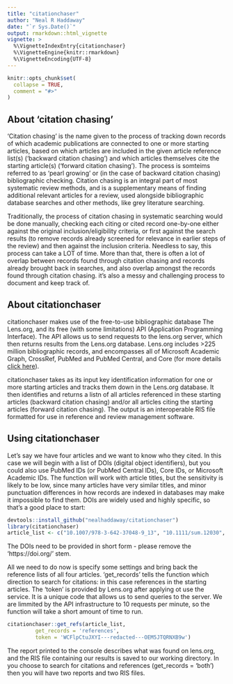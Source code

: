 ```yaml
---
title: "citationchaser"
author: "Neal R Haddaway"
date: "`r Sys.Date()`"
output: rmarkdown::html_vignette
vignette: >
  %\VignetteIndexEntry{citationchaser}
  %\VignetteEngine{knitr::rmarkdown}
  %\VignetteEncoding{UTF-8}
---
```


```r
knitr::opts_chunk$set(
  collapse = TRUE,
  comment = "#>"
)
```

## About 'citation chasing'

'Citation chasing' is the name given to the process of tracking down records of which academic publications are connected to one or more starting articles, based on which articles are included in the given article reference list(s) ('backward citation chasing') and which articles themselves cite the starting article(s) ('forward citation chasing'). The process is somteims referred to as 'pearl growing' or (in the case of backward citation chasing) bibliographic checking. Citation chasing is an integral part of most systematic review methods, and is a supplementary means of finding additional relevant articles for a review, used alongside bibliographic database searches and other methods, like grey literature searching.

Traditionally, the process of citation chasing in systematic searching would be done manually, checking each citing or cited record one-by-one either against the original inclusion/eligibility criteria, or first against the search results (to remove records already screened for relevance in earlier steps of the review) and then against the inclusion criteria. Needless to say, this process can take a LOT of time. More than that, there is often a lot of overlap between records found through citation chasing and records already brought back in searches, and also overlap amongst the records found through citation chasing. it's also a messy and challenging process to document and keep track of.


## About citationchaser

citationchaser  makes use of the free-to-use bibliographic database The Lens.org, and its free (with some limitations) API (Application Programming Interface). The API allows us to send requests to the lens.org server, which then returns results from the Lens.org database. Lens.org includes >225 million bibliographic records, and encompasses all of Microsoft Academic Graph, CrossRef, PubMed and PubMed Central, and Core (for more details <a href="https://about.lens.org/" target="_blank">click here</a>).

citationchaser takes as its input key identification information for one or more starting articles and tracks them down in the Lens.org database. It then identifies and returns a listn of all articles referenced in these starting articles (backward citation chasing) and/or all articles citing the starting articles (forward citation chasing). The output is an interoperable RIS file formatted for use in reference and review management software.


## Using citationchaser
Let's say we have four articles and we want to know who they cited. In this case we will begin with a list of DOIs (digital object identifiers), but you could also use PubMed IDs (or PubMed Central IDs), Core IDs, or Microsoft Academic IDs. The function will work with article titles, but the sensitivity is likely to be low, since many articles have very similar titles, and minor punctuation differences in how records are indexed in databases may make it impossible to find them. DOIs are widely used and highly specific, so that's a good place to start:

```r
devtools::install_github("nealhaddaway/citationchaser")
library(citationchaser)
article_list <- c("10.1007/978-3-642-37048-9_13", "10.1111/sum.12030", "10.5194/bg-13-3619-2016", "10.1016/j.agee.2012.09.006")
```

The DOIs need to be provided in short form - please remove the 'https://doi.org/' stem.

All we need to do now is specify some settings and bring back the reference lists of all four articles. 'get_records' tells the function which direction to search for citations: in this case references in the starting articles. The 'token' is provided by Lens.org after applying ot use the service. It is a unique code that allows us to send queries to the server. We are limmited by the API infrastructure to 10 requests per minute, so the function will take a short amount of time to run.

```r
citationchaser::get_refs(article_list, 
         get_records = 'references', 
         token = 'WCFlpCtuJXYI---redacted---OEM5JTQRNXB9w')
```

The report printed to the console describes what was found on lens.org, and the RIS file containing our results is saved to our working directory. In you choose to search for citations and references (get_records = 'both') then you will have two reports and two RIS files. 